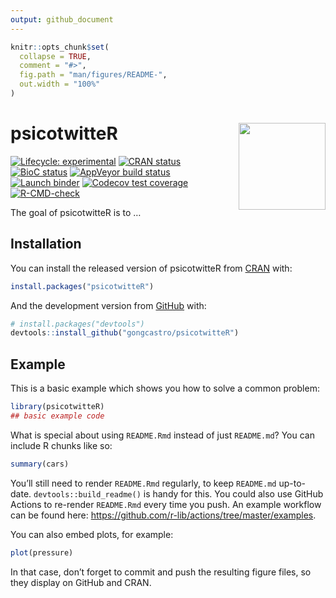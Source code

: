 ```yaml
---
output: github_document
---
```


<!-- README.md is generated from README.Rmd. Please edit that file -->

```r
knitr::opts_chunk$set(
  collapse = TRUE,
  comment = "#>",
  fig.path = "man/figures/README-",
  out.width = "100%"
)
```

# psicotwitteR <a href='https://gongcastro.github.io/psicotwitteR'><img src='man/figures/logo.png' align="right" height="139" /></a>

<!-- badges: start -->
[![Lifecycle: experimental](https://img.shields.io/badge/lifecycle-experimental-orange.svg)](https://lifecycle.r-lib.org/articles/stages.html#experimental)
[![CRAN status](https://www.r-pkg.org/badges/version/psicotwitteR)](https://CRAN.R-project.org/package=psicotwitteR)
[![BioC status](http://www.bioconductor.org/shields/build/release/bioc/psicotwitteR.svg)](https://bioconductor.org/checkResults/release/bioc-LATEST/psicotwitteR)
[![AppVeyor build status](https://ci.appveyor.com/api/projects/status/github/gongcastro/psicotwitteR?branch=master&svg=true)](https://ci.appveyor.com/project/gongcastro/psicotwitteR)
[![Launch binder](https://mybinder.org/badge_logo.svg)](https://mybinder.org/v2/gh/gongcastro/psicotwitteR/master)
[![Codecov test coverage](https://codecov.io/gh/gongcastro/psicotwitteR/branch/master/graph/badge.svg)](https://codecov.io/gh/gongcastro/psicotwitteR?branch=master)
[![R-CMD-check](https://github.com/gongcastro/psicotwitteR/workflows/R-CMD-check/badge.svg)](https://github.com/gongcastro/psicotwitteR/actions)
<!-- badges: end -->

The goal of psicotwitteR is to ...

## Installation

You can install the released version of psicotwitteR from [CRAN](https://CRAN.R-project.org) with:

``` r
install.packages("psicotwitteR")
```

And the development version from [GitHub](https://github.com/) with:

``` r
# install.packages("devtools")
devtools::install_github("gongcastro/psicotwitteR")
```
## Example

This is a basic example which shows you how to solve a common problem:

```r
library(psicotwitteR)
## basic example code
```

What is special about using `README.Rmd` instead of just `README.md`? You can include R chunks like so:

```r
summary(cars)
```

You'll still need to render `README.Rmd` regularly, to keep `README.md` up-to-date. `devtools::build_readme()` is handy for this. You could also use GitHub Actions to re-render `README.Rmd` every time you push. An example workflow can be found here: <https://github.com/r-lib/actions/tree/master/examples>.

You can also embed plots, for example:

```r
plot(pressure)
```

In that case, don't forget to commit and push the resulting figure files, so they display on GitHub and CRAN.
